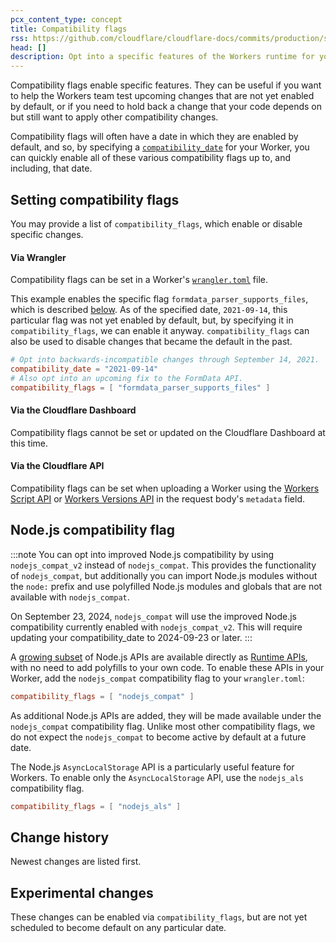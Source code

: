 ```yaml
---
pcx_content_type: concept
title: Compatibility flags
rss: https://github.com/cloudflare/cloudflare-docs/commits/production/src/content/compatibility-flags.atom
head: []
description: Opt into a specific features of the Workers runtime for your Workers project.
---
```



Compatibility flags enable specific features. They can be useful if you want to help the Workers team test upcoming changes that are not yet enabled by default, or if you need to hold back a change that your code depends on but still want to apply other compatibility changes.

Compatibility flags will often have a date in which they are enabled by default, and so, by specifying a [`compatibility_date`](/workers/configuration/compatibility-dates) for your Worker, you can quickly enable all of these various compatibility flags up to, and including, that date.

## Setting compatibility flags

You may provide a list of `compatibility_flags`, which enable or disable specific changes.

#### Via Wrangler

Compatibility flags can be set in a Worker's [`wrangler.toml`](/workers/wrangler/configuration/) file.

This example enables the specific flag `formdata_parser_supports_files`, which is described [below](/workers/configuration/compatibility-flags/#formdata-parsing-supports-file). As of the specified date, `2021-09-14`, this particular flag was not yet enabled by default, but, by specifying it in `compatibility_flags`, we can enable it anyway. `compatibility_flags` can also be used to disable changes that became the default in the past.

```toml
# Opt into backwards-incompatible changes through September 14, 2021.
compatibility_date = "2021-09-14"
# Also opt into an upcoming fix to the FormData API.
compatibility_flags = [ "formdata_parser_supports_files" ]
```

#### Via the Cloudflare Dashboard

Compatibility flags cannot be set or updated on the Cloudflare Dashboard at this time.

#### Via the Cloudflare API

Compatibility flags can be set when uploading a Worker using the [Workers Script API](/api/operations/worker-script-upload-worker-module) or [Workers Versions API](/api/operations/worker-versions-upload-version#request-body) in the request body's `metadata` field.

## Node.js compatibility flag

:::note
You can opt into improved Node.js compatibility by using `nodejs_compat_v2` instead of `nodejs_compat`. This provides the functionality of `nodejs_compat`, but
additionally you can import Node.js modules without the `node:` prefix and use polyfilled Node.js modules and globals that are not available with `nodejs_compat`.

On September 23, 2024, `nodejs_compat` will use the improved Node.js compatibility currently enabled with `nodejs_compat_v2`. This will require updating your
compatibility_date to 2024-09-23 or later.
:::

A [growing subset](/workers/runtime-apis/nodejs/) of Node.js APIs are available directly as [Runtime APIs](/workers/runtime-apis/nodejs), with no need to add polyfills to your own code. To enable these APIs in your Worker, add the `nodejs_compat` compatibility flag to your `wrangler.toml`:

```toml title="wrangler.toml"
compatibility_flags = [ "nodejs_compat" ]
```

As additional Node.js APIs are added, they will be made available under the `nodejs_compat` compatibility flag. Unlike most other compatibility flags, we do not expect the `nodejs_compat` to become active by default at a future date.

The Node.js `AsyncLocalStorage` API is a particularly useful feature for Workers. To enable only the `AsyncLocalStorage` API, use the `nodejs_als` compatibility flag.

```toml title="wrangler.toml"
compatibility_flags = [ "nodejs_als" ]
```

## Change history

Newest changes are listed first.

<CompatibilityDates />

## Experimental changes

These changes can be enabled via `compatibility_flags`, but are not yet scheduled to become default on any particular date.

<CompatibilityDates experimental />
